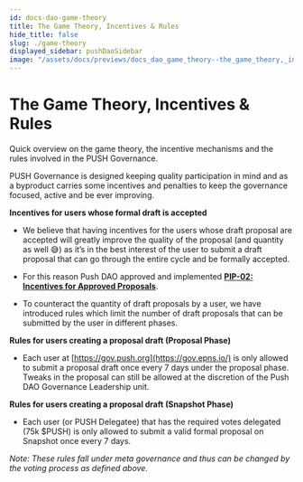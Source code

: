 ```yaml
---
id: docs-dao-game-theory
title: The Game Theory, Incentives & Rules
hide_title: false
slug: ./game-theory
displayed_sidebar: pushDaoSidebar
image: "/assets/docs/previews/docs_dao_game_theory--the_game_theory,_incentives_&_rules.png"
---
```


# The Game Theory, Incentives & Rules

Quick overview on the game theory, the incentive mechanisms and the rules involved in the PUSH Governance.

PUSH Governance is designed keeping quality participation in mind and as a byproduct carries some incentives and penalties to keep the governance focused, active and be ever improving.

**Incentives for users whose formal draft is accepted**

- We believe that having incentives for the users whose draft proposal are accepted will greatly improve the quality of the proposal (and quantity as well 😅) as it’s in the best interest of the user to submit a draft proposal that can go through the entire cycle and be formally accepted.

- For this reason Push DAO approved and implemented [**PIP-02: Incentives for Approved Proposals**](https://snapshot.org/#/pushdao.eth/proposal/0x1c928002d6cb8d563ff79dc06f1f28a5963f0ed81460765d937a7ad08a779215).

- To counteract the quantity of draft proposals by a user, we have introduced rules which limit the number of draft proposals that can be submitted by the user in different phases.

**Rules for users creating a proposal draft (Proposal Phase)**

- Each user at [https://gov.push.org](https://gov.epns.io/) is only allowed to submit a proposal draft once every 7 days under the proposal phase. Tweaks in the proposal can still be allowed at the discretion of the Push DAO Governance Leadership unit.

**Rules for users creating a proposal draft (Snapshot Phase)**

- Each user (or PUSH Delegatee) that has the required votes delegated (75k $PUSH) is only allowed to submit a valid formal proposal on Snapshot once every 7 days.

_Note: These rules fall under meta governance and thus can be changed by the voting process as defined above._
